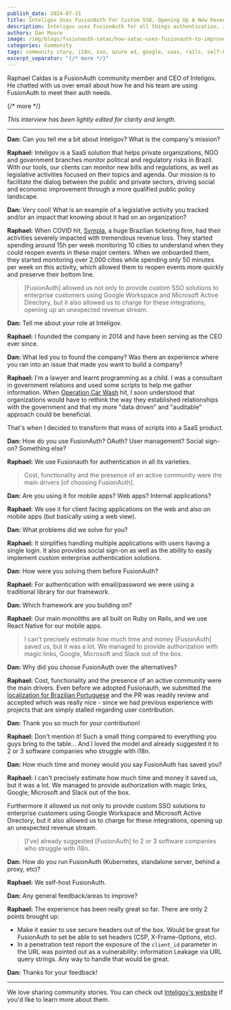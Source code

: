 ```yaml
---
publish_date: 2024-07-31
title: Inteligov Uses FusionAuth For Custom SSO, Opening Up A New Revenue Stream
description: Inteligov uses FusionAuth for all things authentication, including custom SSO which opened up a new revenue stream.
authors: Dan Moore
image: /img/blogs/fusionauth-satac/how-satac-uses-fusionauth-to-improve-applicants-experience.png
categories: Community
tags: community story, i18n, sso, azure ad, google, saas, rails, self-hosted
excerpt_separator: "{/* more */}"
---
```


Raphael Caldas is a FusionAuth community member and CEO of Inteligov. He chatted with us over email about how he and his team are using FusionAuth to meet their auth needs. 

{/* more */}

*This interview has been lightly edited for clarity and length.*

-------

**Dan:** Can you tell me a bit about Inteligov? What is the company's mission?

**Raphael:** Inteligov is a SaaS solution that helps private organizations, NGO and government branches monitor political and regulatory risks in Brazil. With our tools, our clients can monitor new bills and regulations, as well as legislative activities focused on their topics and agenda. Our mission is to facilitate the dialog between the public and private sectors, driving social and economic improvement through a more qualified public policy landscape.

**Dan:** Very cool! What is an example of a legislative activity you tracked and/or an impact that knowing about it had on an organization?

**Raphael:** When COVID hit, [Sympla](https://www.sympla.com.br/), a huge Brazilian ticketing firm, had their activities severely impacted with tremendous revenue loss. They started spending around 15h per week monitoring 10 cities to understand when they could reopen events in these major centers. When we onboarded them, they started monitoring over 2,000 cities while spending only 50 minutes per week on this activity, which allowed them to reopen events more quickly and preserve their bottom line.

> [FusionAuth] allowed us not only to provide custom SSO solutions to enterprise customers using Google Workspace and Microsoft Active Directory, but it also allowed us to charge for these integrations, opening up an unexpected revenue stream.

**Dan:** Tell me about your role at Inteligov.

**Raphael:** I founded the company in 2014 and have been serving as the CEO ever since.

**Dan:** What led you to found the company? Was there an experience where you ran into an issue that made you want to build a company?

**Raphael:** I'm a lawyer and learnt programming as a child. I was a consultant in government relations and used some scripts to help me gather information. When [Operation Car Wash](https://en.wikipedia.org/wiki/Operation_Car_Wash) hit, I soon understood that organizations would have to rethink the way they established relationships with the government and that my more "data driven" and "auditable" approach could be beneficial.

That's when I decided to transform that mass of scripts into a SaaS product.

**Dan:** How do you use FusionAuth? OAuth? User management? Social sign-on? Something else?

**Raphael:** We use Fusionauth for authentication in all its varieties.

> Cost, functionality and the presence of an active community were the main drivers [of choosing FusionAuth].

**Dan:** Are you using it for mobile apps? Web apps? Internal applications?

**Raphael:** We use it for client facing applications on the web and also on mobile apps (but basically using a web view).

**Dan:** What problems did we solve for you?

**Raphael:** It simplifies handling multiple applications with users having a single login. It also provides social sign-on as well as the ability to easily implement custom enterprise authentication solutions.

**Dan:** How were you solving them before FusionAuth?

**Raphael:** For authentication with email/password we were using a traditional library for our framework.

**Dan:** Which framework are you building on?

**Raphael:** Our main monoliths are all built on Ruby on Rails, and we use React Native for our mobile apps. 

> I can't precisely estimate how much time and money [FusionAuth] saved us, but it was a lot. We managed to provide authorization with magic links, Google, Microsoft and Slack out of the box.

**Dan:** Why did you choose FusionAuth over the alternatives?

**Raphael:** Cost, functionality and the presence of an active community were the main drivers. Even before we adopted Fusionauth, we submitted the [localization for Brazilian Portuguese](https://github.com/FusionAuth/fusionauth-localization/blob/main/theme/messages_pt_BR.properties) and the PR was readily review and accepted which was really nice - since we had previous experience with projects that are simply stalled regarding user contribution.

**Dan:** Thank you so much for your contribution!

**Raphael:** Don't mention it! Such a small thing compared to everything you guys bring to the table... And I loved the model and already suggested it to 2 or 3 software companies who struggle with i18n.

**Dan:** How much time and money would you say FusionAuth has saved you?

**Raphael:** I can't precisely estimate how much time and money it saved us, but it was a lot. We managed to provide authorization with magic links, Google, Microsoft and Slack out of the box.

Furthermore it allowed us not only to provide custom SSO solutions to enterprise customers using Google Workspace and Microsoft Active Directory, but it also allowed us to charge for these integrations, opening up an unexpected revenue stream.

> [I've] already suggested [FusionAuth] to 2 or 3 software companies who struggle with i18n.

**Dan:** How do you run FusionAuth (Kubernetes, standalone server, behind a proxy, etc)?

**Raphael:** We self-host FusionAuth.

**Dan:** Any general feedback/areas to improve?

**Raphael:** The experience has been really great so far. There are only 2 points brought up:

* Make it easier to use secure headers out of the box. Would be great for FusionAuth to set be able to set headers (CSP, X-Frame-Options, etc).
* In a penetration test report the exposure of the `client_id` parameter in the URL was pointed out as a vulnerability: information Leakage via URL query strings. Any way to handle that would be great.

**Dan:** Thanks for your feedback!

-------

We love sharing community stories. You can check out [Inteligov's website](https://www.inteligov.com.br/) if you'd like to learn more about them. 


